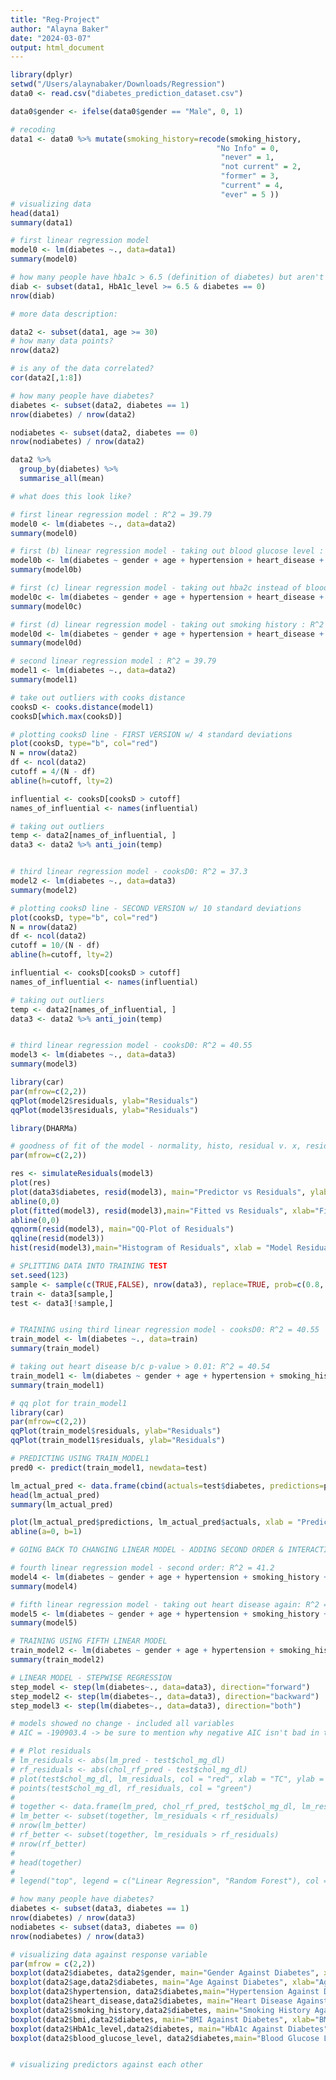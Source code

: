 ```yaml
---
title: "Reg-Project"
author: "Alayna Baker"
date: "2024-03-07"
output: html_document
---
```


```r
library(dplyr)
setwd("/Users/alaynabaker/Downloads/Regression")
data0 <- read.csv("diabetes_prediction_dataset.csv")

data0$gender <- ifelse(data0$gender == "Male", 0, 1)

# recoding 
data1 <- data0 %>% mutate(smoking_history=recode(smoking_history, 
                                              "No Info" = 0,
                                               "never" = 1, 
                                               "not current" = 2, 
                                               "former" = 3,
                                               "current" = 4, 
                                               "ever" = 5 ))
# visualizing data 
head(data1)
summary(data1)

```


```r
# first linear regression model 
model0 <- lm(diabetes ~., data=data1)
summary(model0)

# how many people have hba1c > 6.5 (definition of diabetes) but aren't flagged for diabetes? 
diab <- subset(data1, HbA1c_level >= 6.5 & diabetes == 0)
nrow(diab)

```

```r
# more data description: 

data2 <- subset(data1, age >= 30)
# how many data points? 
nrow(data2)

# is any of the data correlated? 
cor(data2[,1:8])

# how many people have diabetes? 
diabetes <- subset(data2, diabetes == 1)
nrow(diabetes) / nrow(data2)

nodiabetes <- subset(data2, diabetes == 0)
nrow(nodiabetes) / nrow(data2)

data2 %>% 
  group_by(diabetes) %>%
  summarise_all(mean)

# what does this look like? 
```

```r
# first linear regression model : R^2 = 39.79
model0 <- lm(diabetes ~., data=data2)
summary(model0)

# first (b) linear regression model - taking out blood glucose level : R^2 = 27.64
model0b <- lm(diabetes ~ gender + age + hypertension + heart_disease + smoking_history + HbA1c_level + bmi, data=data2)
summary(model0b)

# first (c) linear regression model - taking out hba2c instead of blood glucose : R^2 = 28.35
model0c <- lm(diabetes ~ gender + age + hypertension + heart_disease + smoking_history + blood_glucose_level + bmi, data=data2)
summary(model0c)

# first (d) linear regression model - taking out smoking history : R^2 = 39.67
model0d <- lm(diabetes ~ gender + age + hypertension + heart_disease + HbA1c_level + blood_glucose_level + bmi, data=data2)
summary(model0d)

# second linear regression model : R^2 = 39.79
model1 <- lm(diabetes ~., data=data2)
summary(model1)

# take out outliers with cooks distance 
cooksD <- cooks.distance(model1)
cooksD[which.max(cooksD)]

# plotting cooksD line - FIRST VERSION w/ 4 standard deviations
plot(cooksD, type="b", col="red")
N = nrow(data2)
df <- ncol(data2)
cutoff = 4/(N - df)
abline(h=cutoff, lty=2)

influential <- cooksD[cooksD > cutoff]
names_of_influential <- names(influential)

# taking out outliers 
temp <- data2[names_of_influential, ]
data3 <- data2 %>% anti_join(temp)


# third linear regression model - cooksD0: R^2 = 37.3
model2 <- lm(diabetes ~., data=data3)
summary(model2)

# plotting cooksD line - SECOND VERSION w/ 10 standard deviations
plot(cooksD, type="b", col="red")
N = nrow(data2)
df <- ncol(data2)
cutoff = 10/(N - df)
abline(h=cutoff, lty=2)

influential <- cooksD[cooksD > cutoff]
names_of_influential <- names(influential)

# taking out outliers 
temp <- data2[names_of_influential, ]
data3 <- data2 %>% anti_join(temp)


# third linear regression model - cooksD0: R^2 = 40.55
model3 <- lm(diabetes ~., data=data3)
summary(model3)

library(car)
par(mfrow=c(2,2))
qqPlot(model2$residuals, ylab="Residuals")
qqPlot(model3$residuals, ylab="Residuals")

```
```r

library(DHARMa)

# goodness of fit of the model - normality, histo, residual v. x, residual v. fitted plots
par(mfrow=c(2,2))

res <- simulateResiduals(model3)
plot(res)
plot(data3$diabetes, resid(model3), main="Predictor vs Residuals", ylab = "Model Residuals", xlab = "Diabetes")
abline(0,0)
plot(fitted(model3), resid(model3),main="Fitted vs Residuals", xlab="Fitted Values", ylab = "Model Residuals")
abline(0,0)
qqnorm(resid(model3), main="QQ-Plot of Residuals")
qqline(resid(model3))
hist(resid(model3),main="Histogram of Residuals", xlab = "Model Residuals")
```

```r
# SPLITTING DATA INTO TRAINING TEST 
set.seed(123)
sample <- sample(c(TRUE,FALSE), nrow(data3), replace=TRUE, prob=c(0.8, 0.2))
train <- data3[sample,]
test <- data3[!sample,]


# TRAINING using third linear regression model - cooksD0: R^2 = 40.55
train_model <- lm(diabetes ~., data=train)
summary(train_model)

# taking out heart disease b/c p-value > 0.01: R^2 = 40.54
train_model1 <- lm(diabetes ~ gender + age + hypertension + smoking_history + bmi + HbA1c_level + blood_glucose_level, data=train)
summary(train_model1)

# qq plot for train_model1
library(car)
par(mfrow=c(2,2))
qqPlot(train_model$residuals, ylab="Residuals")
qqPlot(train_model1$residuals, ylab="Residuals")

```

```r

# PREDICTING USING TRAIN_MODEL1
pred0 <- predict(train_model1, newdata=test)

lm_actual_pred <- data.frame(cbind(actuals=test$diabetes, predictions=pred0, diff = abs(test$diabetes - pred0)))
head(lm_actual_pred)
summary(lm_actual_pred)

plot(lm_actual_pred$predictions, lm_actual_pred$actuals, xlab = "Predicted", ylab = "Observed", main="Linear Regression Prediction Performance")
abline(a=0, b=1)
```
```r
# GOING BACK TO CHANGING LINEAR MODEL - ADDING SECOND ORDER & INTERACTION 

# fourth linear regression model - second order: R^2 = 41.2
model4 <- lm(diabetes ~ gender + age + hypertension + smoking_history + bmi + HbA1c_level + blood_glucose_level + heart_disease + (hypertension)^2 + (HbA1c_level)^2 + (hypertension)*(HbA1c_level), data=data3)
summary(model4)

# fifth linear regression model - taking out heart disease again: R^2 = 41.23
model5 <- lm(diabetes ~ gender + age + hypertension + smoking_history + bmi + HbA1c_level + blood_glucose_level + (hypertension)^2 + (HbA1c_level)^2 + (hypertension)*(HbA1c_level), data=data3)
summary(model5)

# TRAINING USING FIFTH LINEAR MODEL 
train_model2 <- lm(diabetes ~ gender + age + hypertension + smoking_history + bmi + HbA1c_level + blood_glucose_level + (hypertension)^2 + (HbA1c_level)^2 + (hypertension)*(HbA1c_level), data=train)
summary(train_model2)
```

```r
# LINEAR MODEL - STEPWISE REGRESSION
step_model <- step(lm(diabetes~., data=data3), direction="forward")
step_model2 <- step(lm(diabetes~., data=data3), direction="backward")
step_model3 <- step(lm(diabetes~., data=data3), direction="both")

# models showed no change - included all variables
# AIC = -190903.4 -> be sure to mention why negative AIC isn't bad in the paper

```





```r
# # Plot residuals
# lm_residuals <- abs(lm_pred - test$chol_mg_dl)
# rf_residuals <- abs(chol_rf_pred - test$chol_mg_dl)
# plot(test$chol_mg_dl, lm_residuals, col = "red", xlab = "TC", ylab = "Residuals", main = "Residuals of Linear Regression vs. Random Forest")
# points(test$chol_mg_dl, rf_residuals, col = "green")
# 
# together <- data.frame(lm_pred, chol_rf_pred, test$chol_mg_dl, lm_residuals, rf_residuals)
# lm_better <- subset(together, lm_residuals < rf_residuals)
# nrow(lm_better)
# rf_better <- subset(together, lm_residuals > rf_residuals)
# nrow(rf_better)
# 
# head(together)
# 
# legend("top", legend = c("Linear Regression", "Random Forest"), col = c("red", "green"), pch=1, inset=0, xpd = TRUE, y.intersp = 1)
```


```r
# how many people have diabetes? 
diabetes <- subset(data3, diabetes == 1)
nrow(diabetes) / nrow(data3)
nodiabetes <- subset(data3, diabetes == 0)
nrow(nodiabetes) / nrow(data3)
```




```r

# visualizing data against response variable 
par(mfrow = c(2,2))
boxplot(data2$diabetes, data2$gender, main="Gender Against Diabetes", xlab="Gender", ylab="Diabetes")
boxplot(data2$age,data2$diabetes, main="Age Against Diabetes", xlab="Age", ylab="Diabetes")
boxplot(data2$hypertension, data2$diabetes,main="Hypertension Against Diabetes", xlab="Hypertension", ylab="Diabetes")
boxplot(data2$heart_disease,data2$diabetes, main="Heart Disease Against Diabetes", xlab="Heart Disease", ylab="Diabetes")
boxplot(data2$smoking_history,data2$diabetes, main="Smoking History Against Diabetes", xlab="Smoking History", ylab="Diabetes")
boxplot(data2$bmi,data2$diabetes, main="BMI Against Diabetes", xlab="BMI", ylab="Diabetes")
boxplot(data2$HbA1c_level,data2$diabetes, main="HbA1c Against Diabetes", xlab="Hba1c", ylab="Diabetes")
boxplot(data2$blood_glucose_level, data2$diabetes,main="Blood Glucose Level Against Diabetes", xlab="Blood Glucose Level", ylab="Diabetes")


# visualizing predictors against each other 
```
